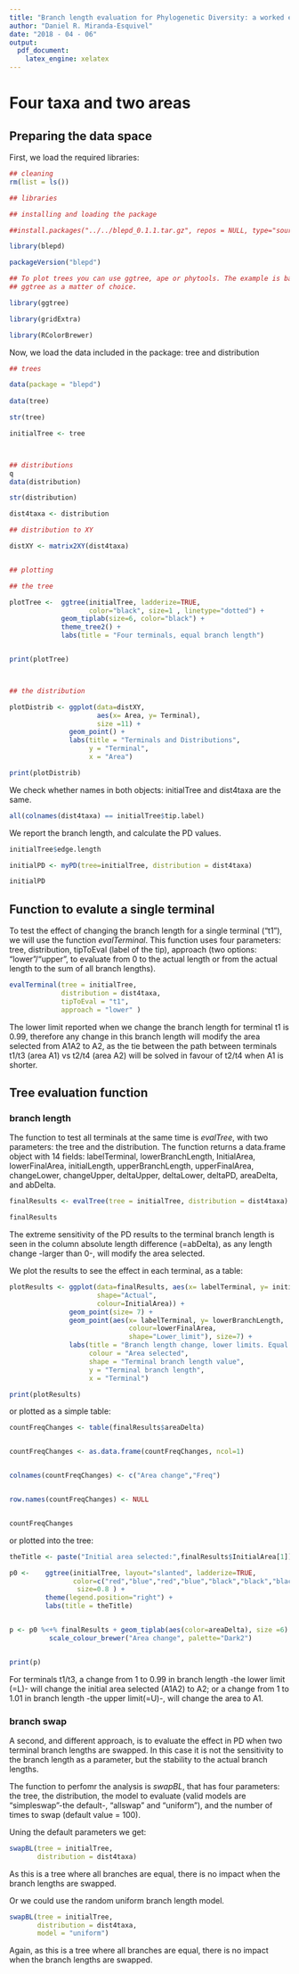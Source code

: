 ```yaml
---
title: "Branch length evaluation for Phylogenetic Diversity: a worked example"
author: "Daniel R. Miranda-Esquivel"
date: "2018 - 04 - 06"
output: 
  pdf_document: 
    latex_engine: xelatex
---
```


# Four taxa and two areas

##  Preparing the data space

First, we load the required libraries:

```r

## cleaning
rm(list = ls())

## libraries

## installing and loading the package

##install.packages("../../blepd_0.1.1.tar.gz", repos = NULL, type="source")

library(blepd)

packageVersion("blepd")

## To plot trees you can use ggtree, ape or phytools. The example is based on
## ggtree as a matter of choice.

library(ggtree)

library(gridExtra)

library(RColorBrewer)

```

Now, we load the data included in the package: tree and distribution

```r

## trees

data(package = "blepd")
  
data(tree)

str(tree)

initialTree <- tree   



## distributions
q
data(distribution)

str(distribution)

dist4taxa <- distribution

## distribution to XY

distXY <- matrix2XY(dist4taxa)


## plotting

## the tree

plotTree <-  ggtree(initialTree, ladderize=TRUE,
                    color="black", size=1 , linetype="dotted") +  
             geom_tiplab(size=6, color="black") +
             theme_tree2() +  
             labs(title = "Four terminals, equal branch length")


print(plotTree)



## the distribution

plotDistrib <- ggplot(data=distXY, 
                      aes(x= Area, y= Terminal), 
                      size =11) +
               geom_point() +
               labs(title = "Terminals and Distributions",
                    y = "Terminal",
                    x = "Area")

print(plotDistrib)

```

We check whether names in both objects: initialTree and dist4taxa are the same.

```r

all(colnames(dist4taxa) == initialTree$tip.label)

```

We report the branch length, and calculate the PD values. 

```r

initialTree$edge.length

initialPD <- myPD(tree=initialTree, distribution = dist4taxa)

initialPD

```

##  Function to evalute a single terminal

To test the effect of changing the branch length for a single terminal ("t1"), we will use the function *evalTerminal*. This function uses four parameters: tree, distribution, tipToEval (label of the tip), approach (two options: "lower"/"upper", to evaluate from 0 to the actual length or from the actual length to the sum of all branch lengths). 


```r

evalTerminal(tree = initialTree, 
             distribution = dist4taxa, 
             tipToEval = "t1", 
             approach = "lower" )

```

The lower limit reported when we change the branch length for terminal t1 is 0.99, 
therefore any change in this branch length will modify the area selected from A1A2 to A2, 
as the tie between the path between terminals t1/t3 (area A1) vs t2/t4 (area A2) will be solved in favour of t2/t4 when A1 is shorter.


## Tree evaluation function

### branch length

The function to test all terminals at the same time is *evalTree*, with two parameters: the tree and the distribution. The function returns a data.frame object with 14 fields: labelTerminal, lowerBranchLength, InitialArea, lowerFinalArea, initialLength, upperBranchLength, upperFinalArea, changeLower, changeUpper, deltaUpper, deltaLower, deltaPD, areaDelta, and abDelta.


```r

finalResults <- evalTree(tree = initialTree, distribution = dist4taxa)

finalResults

```


The extreme sensitivity of the PD results to the terminal branch length is seen in the column absolute length difference (=abDelta), as any length change -larger than 0-, will modify the area selected.

We plot the results to see the effect in each terminal, as a table:

```r


plotResults <- ggplot(data=finalResults, aes(x= labelTerminal, y= initialLength,
                      shape="Actual",
                      colour=InitialArea)) +
               geom_point(size= 7) +
               geom_point(aes(x= labelTerminal, y= lowerBranchLength,
                              colour=lowerFinalArea,
                              shape="Lower_limit"), size=7) +
               labs(title = "Branch length change, lower limits. Equal branches.",
                    colour = "Area selected",
                    shape = "Terminal branch length value",
                    y = "Terminal branch length",
                    x = "Terminal")

print(plotResults)

```

or plotted as a simple table:

```r

countFreqChanges <- table(finalResults$areaDelta)


countFreqChanges <- as.data.frame(countFreqChanges, ncol=1)


colnames(countFreqChanges) <- c("Area change","Freq")


row.names(countFreqChanges) <- NULL


countFreqChanges


```

or plotted into the tree:

```r


theTitle <- paste("Initial area selected:",finalResults$InitialArea[1])

p0 <-    ggtree(initialTree, layout="slanted", ladderize=TRUE,
                color=c("red","blue","red","blue","black","black","black"),
                 size=0.8 ) + 
         theme(legend.position="right") + 
         labs(title = theTitle)


p <- p0 %<+% finalResults + geom_tiplab(aes(color=areaDelta), size =6) +
          scale_colour_brewer("Area change", palette="Dark2")


print(p)


```


For terminals t1/t3, a change from 1 to 0.99 in branch length -the lower limit (=L)- will change the initial area selected (A1A2) to A2; or a change from 1 to 1.01 in branch length -the upper limit(=U)-, will change the area to A1.


### branch swap

A second, and different approach, is to evaluate the effect in PD when two terminal branch lengths are swapped. In this case it is not the sensitivity to the branch length as a parameter, but the stability to the actual branch lengths. 

The function to perfomr the analysis is *swapBL*, that has four parameters: the tree, the distribution, the model to evaluate (valid models are "simpleswap"-the default-, "allswap" and "uniform"), and the number of times to swap (default value = 100).


Uning the default parameters we get:

```r

swapBL(tree = initialTree, 
       distribution = dist4taxa)

```

As this is a tree where all branches are equal, there is no impact when the branch lengths are swapped. 


Or we could use the random uniform branch length model.



```r

swapBL(tree = initialTree, 
       distribution = dist4taxa,
       model = "uniform")

```

Again, as this is a tree where all branches are equal, there is no impact when the branch lengths are swapped. 
